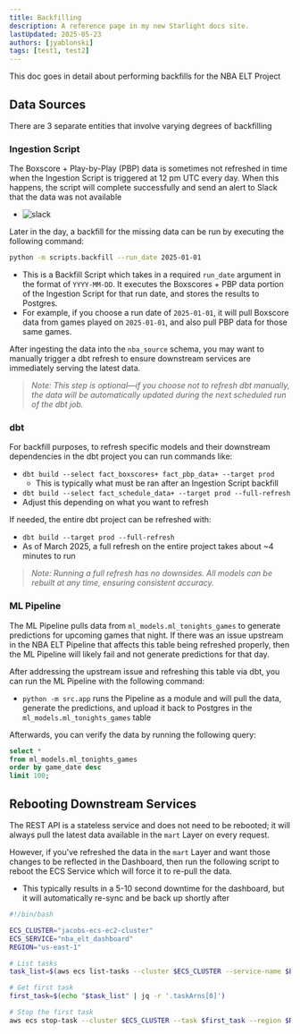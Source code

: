 ```yaml
---
title: Backfilling
description: A reference page in my new Starlight docs site.
lastUpdated: 2025-05-23
authors: [jyablonski]
tags: [test1, test2]
---
```



This doc goes in detail about performing backfills for the NBA ELT Project

## Data Sources

There are 3 separate entities that involve varying degrees of backfilling

### Ingestion Script

The Boxscore + Play-by-Play (PBP) data is sometimes not refreshed in time when the Ingestion Script is triggered at 12 pm UTC every day. When this happens, the script will complete successfully and send an alert to Slack that the data was not available

- <Image src={slack_alert} alt="slack" loading="lazy" decoding="async" class="w-full h-auto" />

Later in the day, a backfill for the missing data can be run by executing the following command:

``` sh
python -m scripts.backfill --run_date 2025-01-01
```

- This is a Backfill Script which takes in a required `run_date` argument in the format of `YYYY-MM-DD`. It executes the Boxscores + PBP data portion of the Ingestion Script for that run date, and stores the results to Postgres.
- For example, if you choose a run date of `2025-01-01`, it will pull Boxscore data from games played on `2025-01-01`, and also pull PBP data for those same games.

After ingesting the data into the `nba_source` schema, you may want to manually trigger a dbt refresh to ensure downstream services are immediately serving the latest data.

> *Note: This step is optional—if you choose not to refresh dbt manually, the data will be automatically updated during the next scheduled run of the dbt job.*

### dbt

For backfill purposes, to refresh specific models and their downstream dependencies in the dbt project you can run commands like:

- `dbt build --select fact_boxscores+ fact_pbp_data+ --target prod`
    - This is typically what must be ran after an Ingestion Script backfill
- `dbt build --select fact_schedule_data+ --target prod --full-refresh`
- Adjust this depending on what you want to refresh

If needed, the entire dbt project can be refreshed with:

- `dbt build --target prod --full-refresh`
- As of March 2025, a full refresh on the entire project takes about ~4 minutes to run

> *Note: Running a full refresh has no downsides. All models can be rebuilt at any time, ensuring consistent accuracy.*

### ML Pipeline

The ML Pipeline pulls data from `ml_models.ml_tonights_games` to generate predictions for upcoming games that night. If there was an issue upstream in the NBA ELT Pipeline that affects this table being refreshed properly, then the ML Pipeline will likely fail and not generate predictions for that day.

After addressing the upstream issue and refreshing this table via dbt, you can run the ML Pipeline with the following command: 

- `python -m src.app` runs the Pipeline as a module and will pull the data, generate the predictions, and upload it back to Postgres in the `ml_models.ml_tonights_games` table

Afterwards, you can verify the data by running the following query:

``` sql
select *
from ml_models.ml_tonights_games
order by game_date desc
limit 100;
```

## Rebooting Downstream Services

The REST API is a stateless service and does not need to be rebooted; it will always pull the latest data available in the `mart` Layer on every request.

However, if you've refreshed the data in the `mart` Layer and want those changes to be reflected in the Dashboard, then run the following script to reboot the ECS Service which will force it to re-pull the data.

- This typically results in a 5-10 second downtime for the dashboard, but it will automatically re-sync and be back up shortly after

``` sh
#!/bin/bash

ECS_CLUSTER="jacobs-ecs-ec2-cluster"
ECS_SERVICE="nba_elt_dashboard"
REGION="us-east-1"

# List tasks
task_list=$(aws ecs list-tasks --cluster $ECS_CLUSTER --service-name $ECS_SERVICE --region $REGION)

# Get first task
first_task=$(echo "$task_list" | jq -r '.taskArns[0]')

# Stop the first task
aws ecs stop-task --cluster $ECS_CLUSTER --task $first_task --region $REGION

```
